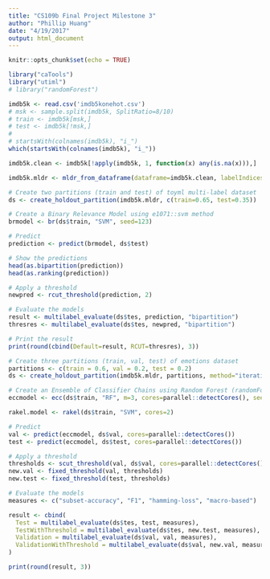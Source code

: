 ```yaml
---
title: "CS109b Final Project Milestone 3"
author: "Phillip Huang"
date: "4/19/2017"
output: html_document
---
```


```r
knitr::opts_chunk$set(echo = TRUE)
```

```r
library("caTools")
library("utiml")
# library("randomForest")
```


```r
imdb5k <- read.csv('imdb5konehot.csv')
# msk <- sample.split(imdb5k, SplitRatio=8/10)
# train <- imdb5k[msk,]
# test <- imdb5k[!msk,]
#     
# startsWith(colnames(imdb5k), "i_")
which(startsWith(colnames(imdb5k), "i_"))
```

```r
imdb5k.clean <- imdb5k[!apply(imdb5k, 1, function(x) any(is.na(x))),]
```


```r
imdb5k.mldr <- mldr_from_dataframe(dataframe=imdb5k.clean, labelIndices=which(startsWith(colnames(imdb5k), "i_")))
```


```r
# Create two partitions (train and test) of toyml multi-label dataset
ds <- create_holdout_partition(imdb5k.mldr, c(train=0.65, test=0.35))

# Create a Binary Relevance Model using e1071::svm method
brmodel <- br(ds$train, "SVM", seed=123)

# Predict
prediction <- predict(brmodel, ds$test)

# Show the predictions
head(as.bipartition(prediction))
head(as.ranking(prediction))

# Apply a threshold
newpred <- rcut_threshold(prediction, 2)

# Evaluate the models
result <- multilabel_evaluate(ds$tes, prediction, "bipartition")
thresres <- multilabel_evaluate(ds$tes, newpred, "bipartition")

# Print the result
print(round(cbind(Default=result, RCUT=thresres), 3))
```

```r
# Create three partitions (train, val, test) of emotions dataset
partitions <- c(train = 0.6, val = 0.2, test = 0.2)
ds <- create_holdout_partition(imdb5k.mldr, partitions, method="iterative")

# Create an Ensemble of Classifier Chains using Random Forest (randomForest package)
eccmodel <- ecc(ds$train, "RF", m=3, cores=parallel::detectCores(), seed=123)

rakel.model <- rakel(ds$train, "SVM", cores=2)

# Predict
val <- predict(eccmodel, ds$val, cores=parallel::detectCores())
test <- predict(eccmodel, ds$test, cores=parallel::detectCores())

# Apply a threshold
thresholds <- scut_threshold(val, ds$val, cores=parallel::detectCores())
new.val <- fixed_threshold(val, thresholds)
new.test <- fixed_threshold(test, thresholds)

# Evaluate the models
measures <- c("subset-accuracy", "F1", "hamming-loss", "macro-based") 

result <- cbind(
  Test = multilabel_evaluate(ds$tes, test, measures),
  TestWithThreshold = multilabel_evaluate(ds$tes, new.test, measures),
  Validation = multilabel_evaluate(ds$val, val, measures),
  ValidationWithThreshold = multilabel_evaluate(ds$val, new.val, measures)
)

print(round(result, 3))
```

